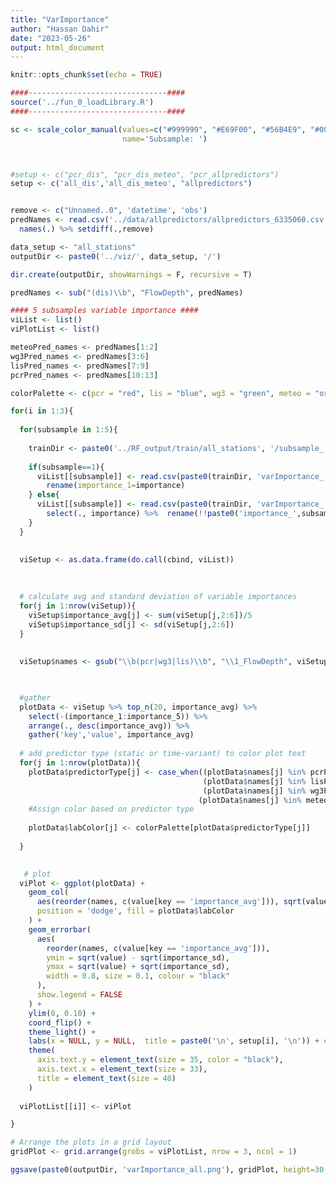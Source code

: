```yaml
---
title: "VarImportance"
author: "Hassan Dahir"
date: "2023-05-26"
output: html_document
---
```


```r
knitr::opts_chunk$set(echo = TRUE)
```

```r
####-------------------------------####
source('../fun_0_loadLibrary.R')
####-------------------------------####
```


```r
sc <- scale_color_manual(values=c("#999999", "#E69F00", "#56B4E9", "#009E73", "#CC79A7"), 
                         name='Subsample: ')



#setup <- c("pcr_dis", "pcr_dis_meteo", "pcr_allpredictors")
setup <- c('all_dis','all_dis_meteo', "allpredictors")


remove <- c("Unnamed..0", 'datetime', 'obs')
predNames <- read.csv('../data/allpredictors/allpredictors_6335060.csv') %>% 
  names(.) %>% setdiff(.,remove) 

data_setup <- "all_stations"
outputDir <- paste0('../viz/', data_setup, '/')

dir.create(outputDir, showWarnings = F, recursive = T)
```




```r
predNames <- sub("(dis)\\b", "FlowDepth", predNames)
```




```r
#### 5 subsamples variable importance ####
viList <- list()
viPlotList <- list()

meteoPred_names <- predNames[1:2]
wg3Pred_names <- predNames[3:6]
lisPred_names <- predNames[7:9]
pcrPred_names <- predNames[10:13]

colorPalette <- c(pcr = "red", lis = "blue", wg3 = "green", meteo = "orange")

for(i in 1:3){
  
  for(subsample in 1:5){
    
    trainDir <- paste0('../RF_output/train/all_stations', '/subsample_',subsample,'/')
    
    if(subsample==1){
      viList[[subsample]] <- read.csv(paste0(trainDir, 'varImportance_',setup[i],'.csv')) %>% 
        rename(importance_1=importance)
    } else{
      viList[[subsample]] <- read.csv(paste0(trainDir, 'varImportance_',setup[i],'.csv')) %>%
        select(., importance) %>%  rename(!!paste0('importance_',subsample) := importance)
    }
  }
  
  
  viSetup <- as.data.frame(do.call(cbind, viList))
  

  
  # calculate avg and standard deviation of variable importances
  for(j in 1:nrow(viSetup)){
    viSetup$importance_avg[j] <- sum(viSetup[j,2:6])/5
    viSetup$importance_sd[j] <- sd(viSetup[j,2:6])
  }
  
  
  viSetup$names <- gsub("\\b(pcr|wg3|lis)\\b", "\\1_FlowDepth", viSetup$names)

  

  #gather
  plotData <- viSetup %>% top_n(20, importance_avg) %>% 
    select(-(importance_1:importance_5)) %>% 
    arrange(., desc(importance_avg)) %>%
    gather('key','value', importance_avg) 
  
  # add predictor type (static or time-variant) to color plot text
  for(j in 1:nrow(plotData)){
    plotData$predictorType[j] <- case_when((plotData$names[j] %in% pcrPred_names)~'pcr',
                                           (plotData$names[j] %in% lisPred_names)~'lis',
                                           (plotData$names[j] %in% wg3Pred_names)~'wg3',
                                          (plotData$names[j] %in% meteoPred_names)~'meteo')
    #Assign color based on predictor type
    
    plotData$labColor[j] <- colorPalette[plotData$predictorType[j]]
    
  }
  

   # plot
  viPlot <- ggplot(plotData) +
    geom_col(
      aes(reorder(names, c(value[key == 'importance_avg'])), sqrt(value)),
      position = 'dodge', fill = plotData$labColor
    ) +
    geom_errorbar(
      aes(
        reorder(names, c(value[key == 'importance_avg'])),
        ymin = sqrt(value) - sqrt(importance_sd),
        ymax = sqrt(value) + sqrt(importance_sd),
        width = 0.8, size = 0.1, colour = "black"
      ),
      show.legend = FALSE
    ) +
    ylim(0, 0.10) +
    coord_flip() +
    theme_light() +
    labs(x = NULL, y = NULL,  title = paste0('\n', setup[i], '\n')) + #x = NULL, y = '\nSquare Root of Node Impurity Measure', 
    theme(
      axis.text.y = element_text(size = 35, color = "black"),
      axis.text.x = element_text(size = 33),
      title = element_text(size = 40)
    )
  
  viPlotList[[i]] <- viPlot

}

# Arrange the plots in a grid layout
gridPlot <- grid.arrange(grobs = viPlotList, nrow = 3, ncol = 1)

ggsave(paste0(outputDir, 'varImportance_all.png'), gridPlot, height=30, width=25, units='in', dpi=600)

```
